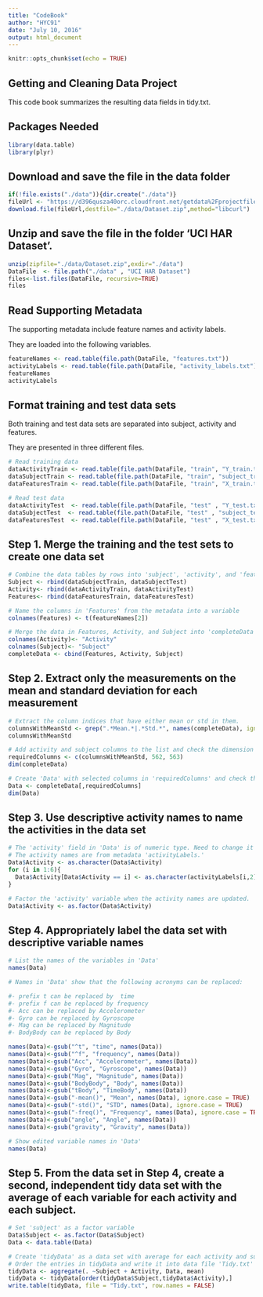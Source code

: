 ---
title: "CodeBook"
author: "HYC91"
date: "July 10, 2016"
output: html_document
---

```{r setup, include=FALSE}
knitr::opts_chunk$set(echo = TRUE)
```

## Getting and Cleaning Data Project

This code book summarizes the resulting data fields in tidy.txt.

## Packages Needed
```{r library}
library(data.table)
library(plyr)
```

## Download and save the file in the data folder
```{r download}
if(!file.exists("./data")){dir.create("./data")}
fileUrl <- "https://d396qusza40orc.cloudfront.net/getdata%2Fprojectfiles%2FUCI%20HAR%20Dataset.zip"
download.file(fileUrl,destfile="./data/Dataset.zip",method="libcurl")
```

## Unzip and save the file in the folder 'UCI HAR Dataset'.
```{r unzip}
unzip(zipfile="./data/Dataset.zip",exdir="./data")
DataFile  <- file.path("./data" , "UCI HAR Dataset")
files<-list.files(DataFile, recursive=TRUE)
files
```

## Read Supporting Metadata

The supporting metadata include feature names and activity labels. 

They are loaded into the following variables.

```{r Metadata}
featureNames <- read.table(file.path(DataFile, "features.txt"))
activityLabels <- read.table(file.path(DataFile, "activity_labels.txt"), header = FALSE)
featureNames
activityLabels
```

## Format training and test data sets

Both training and test data sets are separated into subject, activity and features. 

They are presented in three different files.

```{r Format}
# Read training data
dataActivityTrain <- read.table(file.path(DataFile, "train", "Y_train.txt"),header = FALSE)
dataSubjectTrain <- read.table(file.path(DataFile, "train", "subject_train.txt"),header = FALSE)
dataFeaturesTrain <- read.table(file.path(DataFile, "train", "X_train.txt"),header = FALSE)

# Read test data
dataActivityTest  <- read.table(file.path(DataFile, "test" , "Y_test.txt" ),header = FALSE)
dataSubjectTest  <- read.table(file.path(DataFile, "test" , "subject_test.txt"),header = FALSE)
dataFeaturesTest  <- read.table(file.path(DataFile, "test" , "X_test.txt" ),header = FALSE)
```

## Step 1. Merge the training and the test sets to create one data set
```{r Merge}
# Combine the data tables by rows into 'subject', 'activity', and 'features'
Subject <- rbind(dataSubjectTrain, dataSubjectTest)
Activity<- rbind(dataActivityTrain, dataActivityTest)
Features<- rbind(dataFeaturesTrain, dataFeaturesTest)

# Name the columns in 'Features' from the metadata into a variable
colnames(Features) <- t(featureNames[2])

# Merge the data in Features, Activity, and Subject into 'completeData'
colnames(Activity)<- "Activity"
colnames(Subject)<- "Subject"
completeData <- cbind(Features, Activity, Subject)
```

## Step 2. Extract only the measurements on the mean and standard deviation for each measurement

```{r Extract}
# Extract the column indices that have either mean or std in them.
columnsWithMeanStd <- grep(".*Mean.*|.*Std.*", names(completeData), ignore.case=TRUE)
columnsWithMeanStd

# Add activity and subject columns to the list and check the dimension of 'completeData"
requiredColumns <- c(columnsWithMeanStd, 562, 563)
dim(completeData)

# Create 'Data' with selected columns in 'requiredColumns' and check the dimension of 'requiredColumns'.
Data <- completeData[,requiredColumns]
dim(Data)
```

## Step 3. Use descriptive activity names to name the activities in the data set

```{r Renames}
# The 'activity' field in 'Data' is of numeric type. Need to change it to character type in order to accept activity names.
# The activity names are from metadata 'activityLabels.'
Data$Activity <- as.character(Data$Activity)
for (i in 1:6){
  Data$Activity[Data$Activity == i] <- as.character(activityLabels[i,2])
}

# Factor the 'activity' variable when the activity names are updated.
Data$Activity <- as.factor(Data$Activity)
```

## Step 4. Appropriately label the data set with descriptive variable names

```{r Label}
# List the names of the variables in 'Data'
names(Data)

# Names in 'Data' show that the following acronyms can be replaced:

#- prefix t can be replaced by  time
#- prefix f can be replaced by frequency
#- Acc can be replaced by Accelerometer
#- Gyro can be replaced by Gyroscope
#- Mag can be replaced by Magnitude
#- BodyBody can be replaced by Body

names(Data)<-gsub("^t", "time", names(Data))
names(Data)<-gsub("^f", "frequency", names(Data))
names(Data)<-gsub("Acc", "Accelerometer", names(Data))
names(Data)<-gsub("Gyro", "Gyroscope", names(Data))
names(Data)<-gsub("Mag", "Magnitude", names(Data))
names(Data)<-gsub("BodyBody", "Body", names(Data))
names(Data)<-gsub("tBody", "TimeBody", names(Data))
names(Data)<-gsub("-mean()", "Mean", names(Data), ignore.case = TRUE)
names(Data)<-gsub("-std()", "STD", names(Data), ignore.case = TRUE)
names(Data)<-gsub("-freq()", "Frequency", names(Data), ignore.case = TRUE)
names(Data)<-gsub("angle", "Angle", names(Data))
names(Data)<-gsub("gravity", "Gravity", names(Data))

# Show edited variable names in 'Data'
names(Data)
```

## Step 5. From the data set in Step 4, create a second, independent tidy data set with the average of each variable for each activity and each subject.

```{r Tidy}
# Set 'subject' as a factor variable
Data$Subject <- as.factor(Data$Subject)
Data <- data.table(Data)

# Create 'tidyData' as a data set with average for each activity and subject. 
# Order the entries in tidyData and write it into data file 'Tidy.txt' that contains the processed data.
tidyData <- aggregate(. ~Subject + Activity, Data, mean)
tidyData <- tidyData[order(tidyData$Subject,tidyData$Activity),]
write.table(tidyData, file = "Tidy.txt", row.names = FALSE)
```